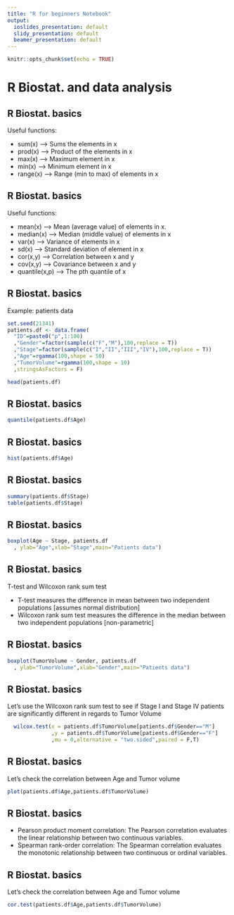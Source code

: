 ```yaml
---
title: "R for beginners Notebook"
output:
  ioslides_presentation: default
  slidy_presentation: default
  beamer_presentation: default
---
```


```r
knitr::opts_chunk$set(echo = TRUE)
```


# R Biostat. and data analysis

## R Biostat. basics

Useful functions:

- sum(x)      --> Sums the elements in x
- prod(x)      --> Product of the elements in x
- max(x)      --> Maximum element in x
- min(x)      --> Minimum element in x
- range(x)  --> Range (min to max) of elements in x


## R Biostat. basics

Useful functions:

- mean(x)   --> Mean (average value) of elements in x.
- median(x) --> Median  (middle  value)  of  elements  in x
- var(x)    --> Variance of elements in x
- sd(x)        --> Standard deviation of element in x
- cor(x,y)    --> Correlation between x and y
- cov(x,y)    --> Covariance between x and y
- quantile(x,p)    --> The pth quantile of x


## R Biostat. basics

Example: patients data

```r
set.seed(21341)
patients.df <- data.frame(
  "ID"=paste0("p",1:100)
  ,"Gender"=factor(sample(c("F","M"),100,replace = T))
  ,"Stage"=factor(sample(c("I","II","III","IV"),100,replace = T))
  ,"Age"=rgamma(100,shape = 50)
  ,"TumorVolume"=rgamma(100,shape = 10)
  ,stringsAsFactors = F)

head(patients.df)


```

## R Biostat. basics

```r
quantile(patients.df$Age)
```

## R Biostat. basics

```r
hist(patients.df$Age)
```


## R Biostat. basics

```r
summary(patients.df$Stage)
table(patients.df$Stage)
```

## R Biostat. basics

```r
boxplot(Age ~ Stage, patients.df
  , ylab="Age",xlab="Stage",main="Patients data")
```


## R Biostat. basics

T-test and Wilcoxon rank sum test

- T-test measures the difference in mean between two independent populations [assumes normal distribution]
- Wilcoxon rank sum test measures the difference in the median between two independent populations [non-parametric]


## R Biostat. basics

```r
boxplot(TumorVolume ~ Gender, patients.df
  , ylab="TumorVolume",xlab="Gender",main="Patients data")
```

## R Biostat. basics

Let's use the Wilcoxon rank sum test to see if Stage I and Stage IV patients are significantly different in regards to Tumor Volume

```r
  wilcox.test(x = patients.df$TumorVolume[patients.df$Gender=="M"]
              ,y = patients.df$TumorVolume[patients.df$Gender=="F"]
              ,mu = 0,alternative = "two.sided",paired = F,T)
```


## R Biostat. basics
Let's check the correlation between Age and Tumor volume

```r
plot(patients.df$Age,patients.df$TumorVolume)
```


## R Biostat. basics

- Pearson product moment correlation: The Pearson correlation evaluates the linear relationship between two continuous variables. 
- Spearman rank-order correlation: The Spearman correlation evaluates the monotonic relationship between two continuous or ordinal variables.

## R Biostat. basics
Let's check the correlation between Age and Tumor volume

```r
cor.test(patients.df$Age,patients.df$TumorVolume)
```



